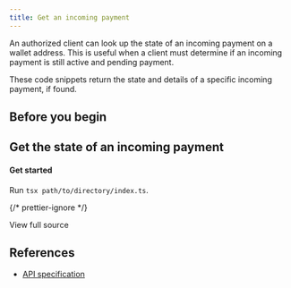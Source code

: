 ```yaml
---
title: Get an incoming payment
---
```



An authorized client can look up the state of an incoming payment on a wallet address. This is useful when a client must determine if an incoming payment is still active and pending payment.

These code snippets return the state and details of a specific incoming payment, if found.

## Before you begin

<Begin />

## Get the state of an incoming payment

<Tabs>
<TabItem label='TypeScript'>
<Ts />

#### Get started

<ChunkedSnippet
  source='https://raw.githubusercontent.com/interledger/open-payments-snippets/main/incoming-payment/incoming-payment-get.ts'
  chunk='1'
/>

<ChunkedSnippet
  source='https://raw.githubusercontent.com/interledger/open-payments-snippets/main/incoming-payment/incoming-payment-get.ts'
  chunk='2'
/>

<ChunkedSnippet
  source='https://raw.githubusercontent.com/interledger/open-payments-snippets/main/incoming-payment/incoming-payment-get.ts'
  chunk='3'
/>

<ChunkedSnippet
  source='https://raw.githubusercontent.com/interledger/open-payments-snippets/main/incoming-payment/incoming-payment-get.ts'
  chunk='4'
/>

Run `tsx path/to/directory/index.ts`.

{/* prettier-ignore */}
<p>
  <LinkOut href='https://github.com/interledger/open-payments-snippets/blob/main/incoming-payment/incoming-payment-get.ts'>View full source</LinkOut>
</p>

</TabItem>
</Tabs>

## References

- [API specification](/apis/resource-server/operations/get-incoming-payment)
